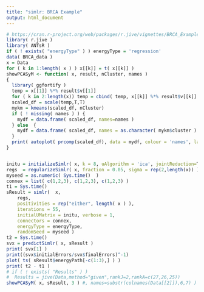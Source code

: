 ```yaml
---
title: "simlr: BRCA Example"
output: html_document
---
```



```r
# https://cran.r-project.org/web/packages/r.jive/vignettes/BRCA_Example.html
library( r.jive )
library( ANTsR )
if ( ! exists( "energyType" ) ) energyType = 'regression'
data( BRCA_data )
x = Data
for ( k in 1:length( x ) ) x[[k]] = t( x[[k]] )
showPCASyM <- function( x, result, nCluster, names )
{
  library( ggfortify )
  temp = x[[1]] %*% result$v[[1]]
  for ( k in 2:length(x)) temp = cbind( temp, x[[k]] %*% result$v[[k]] )
  scaled_df = scale(temp,T,T)
  mykm = kmeans(scaled_df, nCluster)
  if ( ! missing( names ) ) {
    mydf = data.frame( scaled_df, names=names )
  } else  {
    mydf = data.frame( scaled_df, names = as.character( mykm$cluster ) )
  }
  print( autoplot( prcomp(scaled_df), data = mydf, colour = 'names', label = F ) )
}


initu = initializeSimlr( x, k = 8, uAlgorithm = 'ica', jointReduction=T )
regs  = regularizeSimlr( x, fraction = 0.05, sigma = rep(2,length(x)) )
myseed = as.numeric( Sys.time()  )
connex = list( c(1,2,3), c(1,2,3), c(1,2,3) )
t1 = Sys.time()
sResult = simlr(  x,
    regs,
    positivities = rep("either", length( x ) ),
    iterations = 55,
    initialUMatrix = initu, verbose = 1,
    connectors = connex,
    energyType = energyType,
    randomSeed = myseed )
t2 = Sys.time()
svx = predictSimlr( x, sResult )
print( svx[1] )
print((svx$initialErrors/svx$finalErrors)^-1)
plot( ts( sResult$energyPath[-c(1:3),] ) )
print( t2 - t1 )
# if ( ! exists( "Results" ) )
#  Results = jive(Data,method="given",rankJ=2,rankA=c(27,26,25))
showPCASyM( x, sResult, 3 ) #, names=substr(colnames(Data[[2]]),6,7) )
```
